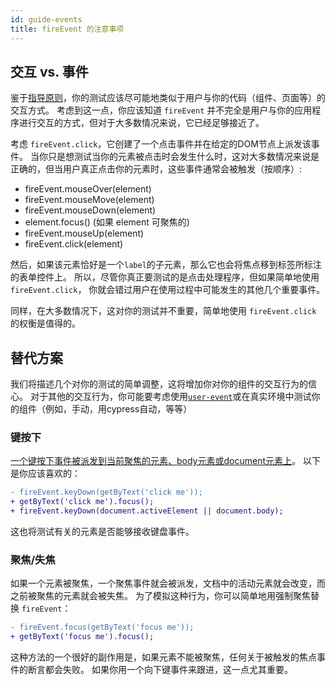 ```yaml
---
id: guide-events
title: fireEvent 的注意事项
---
```


## 交互 vs. 事件

鉴于[指导原则](guiding-principles.mdx)，你的测试应该尽可能地类似于用户与你的代码（组件、页面等）的交互方式。
考虑到这一点，你应该知道 `fireEvent` 并不完全是用户与你的应用程序进行交互的方式，但对于大多数情况来说，它已经足够接近了。

考虑 `fireEvent.click`，它创建了一个点击事件并在给定的DOM节点上派发该事件。
当你只是想测试当你的元素被点击时会发生什么时，这对大多数情况来说是正确的，但当用户真正点击你的元素时，这些事件通常会被触发（按顺序）:

- fireEvent.mouseOver(element)
- fireEvent.mouseMove(element)
- fireEvent.mouseDown(element)
- element.focus() (如果 element 可聚焦的)
- fireEvent.mouseUp(element)
- fireEvent.click(element)

然后，如果该元素恰好是一个`label`的子元素，那么它也会将焦点移到标签所标注的表单控件上。
所以，尽管你真正要测试的是点击处理程序，但如果简单地使用 `fireEvent.click`，
你就会错过用户在使用过程中可能发生的其他几个重要事件。

同样，在大多数情况下，这对你的测试并不重要，简单地使用 `fireEvent.click` 的权衡是值得的。

## 替代方案

我们将描述几个对你的测试的简单调整，这将增加你对你的组件的交互行为的信心。
对于其他的交互行为，你可能要考虑使用[`user-event`](user-event/intro.mdx)或在真实环境中测试你的组件（例如，手动，用cypress自动，等等）

### 键按下

[一个键按下事件被派发到当前聚焦的元素、body元素或document元素上](https://w3c.github.io/uievents/#events-keyboard-event-order)。
以下是你应该喜欢的：

```diff
- fireEvent.keyDown(getByText('click me'));
+ getByText('click me').focus();
+ fireEvent.keyDown(document.activeElement || document.body);
```

这也将测试有关的元素是否能够接收键盘事件。

### 聚焦/失焦

如果一个元素被聚焦，一个聚焦事件就会被派发，文档中的活动元素就会改变，而之前被聚焦的元素就会被失焦。
为了模拟这种行为，你可以简单地用强制聚焦替换 `fireEvent`：

```diff
- fireEvent.focus(getByText('focus me'));
+ getByText('focus me').focus();
```

这种方法的一个很好的副作用是，如果元素不能被聚焦，任何关于被触发的焦点事件的断言都会失败。
如果你用一个向下键事件来跟进，这一点尤其重要。
